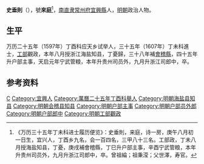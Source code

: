 '''史垂則'''（{{bd|？||1621年||}}），號'''來庭'''<ref>《万历三十五年丁未科进士履历便览》：史垂則，来庭，诗一房，庚午八月初一日生，宜兴人，丁酉乡九名，会一百四名，三甲八十三名。工部政，丁未八月授海盐知县，丁憂，庚戌補會稽縣，丁巳升户部主事，辛酉宁武管粮，本年升贵州司员外，九月升浙江司郎中，卒。曾祖綸；祖秉滢；父世澤，寿官。</ref>，[[南直隶|南直隶]][[常州府|常州府]][[宜興縣|宜興縣]]人，[[明朝|明朝]]政治人物。

== 生平 ==
万历二十五年（1597年）丁酉科应天乡试举人，三十五年（1607年）丁未科進士，[[工部|工部]]觀政，本年八月授浙江海盐知县，丁憂歸，三十八年補[[會稽縣|會稽縣]]，四十五年升户部主事，天启元年宁武管粮，本年升贵州司员外，九月升浙江司郎中，卒。

==参考资料==
{{reflist}}

{{萬曆三十五年丁未科殿試金榜}}

{{Authority control}}

{{DEFAULTSORT:}}
[[Category:史姓|C]]
[[Category:宜興人|Category:宜興人]]
[[Category:萬曆二十五年丁酉科舉人|Category:萬曆二十五年丁酉科舉人]]
[[Category:明朝海盐县知县|Category:明朝海盐县知县]]
[[Category:明朝会稽县知县|Category:明朝会稽县知县]]
[[Category:明朝户部主事|Category:明朝户部主事]]
[[Category:明朝户部员外郎|Category:明朝户部员外郎]]
[[Category:明朝户部郎中|Category:明朝户部郎中]]
[[Category:明朝工部觀政|Category:明朝工部觀政]]


{{明朝人物小作品}}